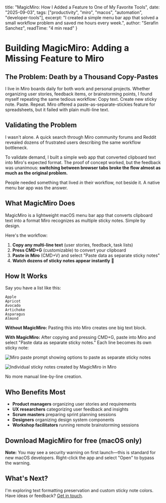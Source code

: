   title: "MagicMiro: How I Added a Feature to One of My Favorite Tools",
  date: "2025-09-03",
  tags: ["productivity", "miro", "macos", "automation", "developer-tools"],
  excerpt: "I created a simple menu bar app that solved a small workflow problem and saved me hours every week.",
  author: "Serafin Sanchez",
  readTime: "4 min read"
}


# Building MagicMiro: Adding a Missing Feature to Miro

## The Problem: Death by a Thousand Copy-Pastes

I live in Miro boards daily for both work and personal projects. Whether organizing user stories, feedback items, or brainstorming points, I found myself repeating the same tedious workflow: Copy text. Create new sticky note. Paste. Repeat. Miro offered a paste-as-separate-stickies feature for spreadsheets, but it failed with plain multi-line text.

## Validating the Problem

I wasn't alone. A quick search through Miro community forums and Reddit revealed dozens of frustrated users describing the same workflow bottleneck.

To validate demand, I built a simple web app that converted clipboard text into Miro's expected format. The proof of concept worked, but the feedback was unanimous: **switching between browser tabs broke the flow almost as much as the original problem.** 

People needed something that lived *in* their workflow, not beside it. A native menu bar app was the answer.

## What MagicMiro Does

MagicMiro is a lightweight macOS menu bar app that converts clipboard text into a format Miro recognizes as multiple sticky notes. Simple by design.

Here's the workflow:

1. **Copy any multi-line text** (user stories, feedback, task lists)
2. **Press CMD+G** (customizable) to convert your clipboard
3. **Paste in Miro** (CMD+V) and select "Paste data as separate sticky notes"
4. **Watch dozens of sticky notes appear instantly** 🎉

## How It Works 

Say you have a list like this:

```
Apple
Apricot
Avocado
Artichoke
Asparagus
Almond
```

**Without MagicMiro:** Pasting this into Miro creates one big text block.

**With MagicMiro:** After copying and pressing CMD+G, paste into Miro and select "Paste data as separate sticky notes." Each line becomes its own sticky note:

![Miro paste prompt showing options to paste as separate sticky notes](/images/blog/paste-as.png)

![Individual sticky notes created by MagicMiro in Miro](/images/blog/stickies.png)

No more manual line-by-line creation.

## Who Benefits Most

- **Product managers** organizing user stories and requirements
- **UX researchers** categorizing user feedback and insights
- **Scrum masters** preparing sprint planning sessions
- **Designers** organizing design system components
- **Workshop facilitators** running remote brainstorming sessions


## Download MagicMiro for free (macOS only)

<DownloadWithEmail
  downloadUrl="/MagicMiro.dmg"
  fileName="MagicMiro.dmg"
  source="magicmiro-download"
  title="Download MagicMiro v1.0 for macOS"
  description="Get notified about updates and new features"
  fileSize="1.4MB"
/>

**Note:** You may see a security warning on first launch—this is standard for new macOS developers. Right-click the app and select "Open" to bypass the warning.

## What's Next?

I'm exploring text formatting preservation and custom sticky note colors. Have ideas or feedback? [Get in touch](/#contact).
